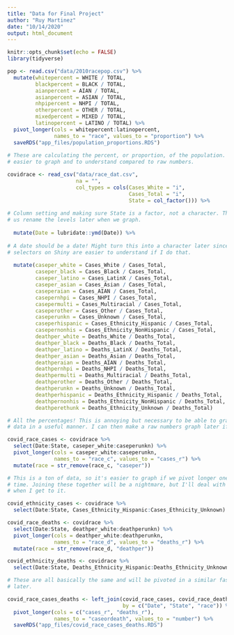 ```yaml
---
title: "Data for Final Project"
author: "Ruy Martinez"
date: "10/14/2020"
output: html_document
---
```


```r
knitr::opts_chunk$set(echo = FALSE)
library(tidyverse)
```

```r
pop <- read.csv("data/2010racepop.csv") %>%
  mutate(whitepercent = WHITE / TOTAL,
         blackpercent = BLACK / TOTAL,
         aianpercent = AIAN / TOTAL,
         asianpercent = ASIAN / TOTAL,
         nhpipercent = NHPI / TOTAL,
         otherpercent = OTHER / TOTAL,
         mixedpercent = MIXED / TOTAL,
         latinopercent = LATINO / TOTAL) %>%
  pivot_longer(cols = whitepercent:latinopercent, 
               names_to = "race", values_to = "proportion") %>%
  saveRDS("app_files/population_proportions.RDS")
  
# These are calculating the percent, or proportion, of the population. This is
# easier to graph and to understand compared to raw numbers.
```


```r
covidrace <- read_csv("data/race_dat.csv",
                      na = "",
                      col_types = cols(Cases_White = "i",
                                       Cases_Total = "i",
                                       State = col_factor())) %>%
  
# Column setting and making sure State is a factor, not a character. This lets
# us rename the levels later when we graph.
  
  mutate(Date = lubridate::ymd(Date)) %>%
  
# A date should be a date! Might turn this into a character later since the
# selectors on Shiny are easier to understand if I do that.
  
  mutate(caseper_white = Cases_White / Cases_Total,
         caseper_black = Cases_Black / Cases_Total,
         caseper_latino = Cases_LatinX / Cases_Total,
         caseper_asian = Cases_Asian / Cases_Total,
         caseperaian = Cases_AIAN / Cases_Total,
         casepernhpi = Cases_NHPI / Cases_Total,
         casepermulti = Cases_Multiracial / Cases_Total,
         caseperother = Cases_Other / Cases_Total,
         caseperunkn = Cases_Unknown / Cases_Total,
         caseperhispanic = Cases_Ethnicity_Hispanic / Cases_Total,
         casepernonhis = Cases_Ethnicity_NonHispanic / Cases_Total,
         deathper_white = Deaths_White / Deaths_Total,
         deathper_black = Deaths_Black / Deaths_Total,
         deathper_latino = Deaths_LatinX / Deaths_Total,
         deathper_asian = Deaths_Asian / Deaths_Total,
         deathperaian = Deaths_AIAN / Deaths_Total,
         deathpernhpi = Deaths_NHPI / Deaths_Total,
         deathpermulti = Deaths_Multiracial / Deaths_Total,
         deathperother = Deaths_Other / Deaths_Total,
         deathperunkn = Deaths_Unknown / Deaths_Total,
         deathperhispanic = Deaths_Ethnicity_Hispanic / Deaths_Total,
         deathpernonhis = Deaths_Ethnicity_NonHispanic / Deaths_Total,
         deathperethunk = Deaths_Ethnicity_Unknown / Deaths_Total)

# All the percentages! This is annoying but necessary to be able to graph our
# data in a useful manner. I can then make a raw numbers graph later if I want.

covid_race_cases <- covidrace %>%
  select(Date:State, caseper_white:caseperunkn) %>%
  pivot_longer(cols = caseper_white:caseperunkn, 
               names_to = "race_c", values_to = "cases_r") %>%
  mutate(race = str_remove(race_c, "caseper"))

# This is a ton of data, so it's easier to graph if we pivot longer one set at a
# time. Joining these together will be a nightmare, but I'll deal with that
# when I get to it.

covid_ethnicity_cases <- covidrace %>%
  select(Date:State, Cases_Ethnicity_Hispanic:Cases_Ethnicity_Unknown)

covid_race_deaths <- covidrace %>%
  select(Date:State, deathper_white:deathperunkn) %>%
  pivot_longer(cols = deathper_white:deathperunkn,
               names_to = "race_d", values_to = "deaths_r") %>%
  mutate(race = str_remove(race_d, "deathper"))

covid_ethnicity_deaths <- covidrace %>%
  select(Date:State, Deaths_Ethnicity_Hispanic:Deaths_Ethnicity_Unknown)

# These are all basically the same and will be pivoted in a similar fashion
# later.

covid_race_cases_deaths <- left_join(covid_race_cases, covid_race_deaths,
                                     by = c("Date", "State", "race")) %>%
  pivot_longer(cols = c("cases_r", "deaths_r"),
               names_to = "caseordeath", values_to = "number") %>%
  saveRDS("app_files/covid_race_cases_deaths.RDS")

```
